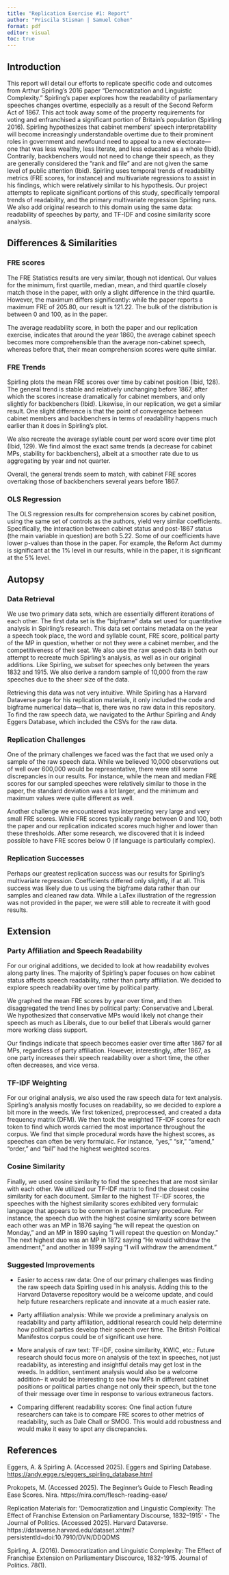 ```yaml
---
title: "Replication Exercise #1: Report"
author: "Priscila Stisman | Samuel Cohen"
format: pdf
editor: visual
toc: true
---
```


## Introduction

This report will detail our efforts to replicate specific code and outcomes from Arthur Spirling’s 2016 paper “Democratization and Linguistic Complexity.” Spirling’s paper explores how the readability of parliamentary speeches changes overtime, especially as a result of the Second Reform Act of 1867. This act took away some of the property requirements for voting and enfranchised a significant portion of Britain’s population (Spirling 2016). Spirling hypothesizes that cabinet members’ speech interpretability will become increasingly understandable overtime due to their prominent roles in government and newfound need to appeal to a new electorate— one that was less wealthy, less literate, and less educated as a whole (Ibid). Contrarily, backbenchers would not need to change their speech, as they are generally considered the “rank and file” and are not given the same level of public attention (Ibid). Spirling uses temporal trends of readability metrics (FRE scores, for instance) and multivariate regressions to assist in his findings, which were relatively similar to his hypothesis. Our project attempts to replicate significant portions of this study, specifically temporal trends of readability, and the primary multivariate regression Spirling runs. We also add original research to this domain using the same data: readability of speeches by party, and TF-IDF and cosine similarity score analysis.

## Differences & Similarities

### FRE scores

The FRE Statistics results are very similar, though not identical. Our values for the minimum, first quartile, median, mean, and third quartile closely match those in the paper, with only a slight difference in the third quartile. However, the maximum differs significantly: while the paper reports a maximum FRE of 205.80, our result is 121.22. The bulk of the distribution is between 0 and 100, as in the paper.

The average readability score, in both the paper and our replication exercise, indicates that around the year 1860, the average cabinet speech becomes more comprehensible than the average non-cabinet speech, whereas before that, their mean comprehension scores were quite similar.

### FRE Trends

Spirling plots the mean FRE scores over time by cabinet position (Ibid, 128). The general trend is stable and relatively unchanging before 1867, after which the scores increase dramatically for cabinet members, and only slightly for backbenchers (Ibid). Likewise, in our replication, we get a similar result. One slight difference is that the point of convergence between cabinet members and backbenchers in terms of readability happens much earlier than it does in Spirling’s plot.

We also recreate the average syllable count per word score over time plot (Ibid, 129). We find almost the exact same trends (a decrease for cabinet MPs, stability for backbenchers), albeit at a smoother rate due to us aggregating by year and not quarter. 

Overall, the general trends seem to match, with cabinet FRE scores overtaking those of backbenchers several years before 1867.

### OLS Regression

The OLS regression results for comprehension scores by cabinet position, using the same set of controls as the authors, yield very similar coefficients. Specifically, the interaction between cabinet status and post-1867 status (the main variable in question) are both 5.22. Some of our coefficients have lower p-values than those in the paper. For example, the Reform Act dummy is significant at the 1% level in our results, while in the paper, it is significant at the 5% level.

## Autopsy

### Data Retrieval

We use two primary data sets, which are essentially different iterations of each other. The first data set is the “bigframe” data set used for quantitative analysis in Spirling’s research. This data set contains metadata on the year a speech took place, the word and syllable count, FRE score, political party of the MP in question, whether or not they were a cabinet member, and the competitiveness of their seat. We also use the raw speech data in both our attempt to recreate much Spirling’s analysis, as well as in our original additions. Like Spirling, we subset for speeches only between the years 1832 and 1915. We also derive a random sample of 10,000 from the raw speeches due to the sheer size of the data. 

Retrieving this data was not very intuitive. While Spirling has a Harvard Dataverse page for his replication materials, it only included the code and bigframe numerical data—that is, there was no raw data in this repository. To find the raw speech data, we navigated to the Arthur Spirling and Andy Eggers Database, which included the CSVs for the raw data.

### Replication Challenges

One of the primary challenges we faced was the fact that we used only a sample of the raw speech data. While we believed 10,000 observations out of well over 600,000 would be representative, there were still some discrepancies in our results. For instance, while the mean and median FRE scores for our sampled speeches were relatively similar to those in the paper, the standard deviation was a lot larger, and the minimum and maximum values were quite different as well.

Another challenge we encountered was interpreting very large and very small FRE scores. While FRE scores typically range between 0 and 100, both the paper and our replication indicated scores much higher and lower than these thresholds. After some research, we discovered that it is indeed possible to have FRE scores below 0 (if language is particularly complex).

### Replication Successes

Perhaps our greatest replication success was our results for Spirling's multivariate regression. Coefficients differed only slightly, if at all. This success was likely due to us using the bigframe data rather than our samples and cleaned raw data. While a LaTex illustration of the regression was not provided in the paper, we were still able to recreate it with good results.

## Extension

### Party Affiliation and Speech Readability

For our original additions, we decided to look at how readability evolves along party lines. The majority of Spirling's paper focuses on how cabinet status affects speech readability, rather than party affiliation. We decided to explore speech readability over time by political party.

We graphed the mean FRE scores by year over time, and then disaggregated the trend lines by political party: Conservative and Liberal. We hypothesized that conservative MPs would likely not change their speech as much as Liberals, due to our belief that Liberals would garner more working class support.

Our findings indicate that speech becomes easier over time after 1867 for all MPs, regardless of party affiliation. However, interestingly, after 1867, as one party increases their speech readability over a short time, the other often decreases, and vice versa.

### TF-IDF Weighting

For our original analysis, we also used the raw speech data for text analysis. Spirling's analysis mostly focuses on readability, so we decided to explore a bit more in the weeds. We first tokenized, preprocessed, and created a data frequency matrix (DFM). We then took the weighted TF-IDF scores for each token to find which words carried the most importance throughout the corpus. We find that simple procedural words have the highest scores, as speeches can often be very formulaic. For instance, "yes," "sir," "amend," "order," and "bill" had the highest weighted scores.

### Cosine Similarity

Finally, we used cosine similarity to find the speeches that are most similar with each other. We utilized our TF-IDF matrix to find the closest cosine similarity for each document. Similar to the highest TF-IDF scores, the speeches with the highest similarity scores exhibited very formulaic language that appears to be common in parliamentary procedure. For instance, the speech duo with the highest cosine similarity score between each other was an MP in 1876 saying "he will repeat the question on Monday," and an MP in 1890 saying "I will repeat the question on Monday." The next highest duo was an MP in 1872 saying "He would withdraw the amendment," and another in 1899 saying "I will withdraw the amendment."

### Suggested Improvements

-   Easier to access raw data: One of our primary challenges was finding the raw speech data Spirling used in his analysis. Adding this to the Harvard Dataverse repository would be a welcome update, and could help future researchers replicate and innovate at a much easier rate.

-   Party affiliation analysis: While we provide a preliminary analysis on readability and party affiliation, additional research could help determine how political parties develop their speech over time. The British Political Manifestos corpus could be of significant use here.

-   More analysis of raw text: TF-IDF, cosine similarity, KWIC, etc.: Future research should focus more on analysis of the text in speeches, not just readability, as interesting and insightful details may get lost in the weeds. In addition, sentiment analysis would also be a welcome addition– it would be interesting to see how MPs in different cabinet positions or political parties change not only their speech, but the tone of their message over time in response to various extraneous factors.

-   Comparing different readability scores: One final action future researchers can take is to compare FRE scores to other metrics of readability, such as Dale Chall or SMOG. This would add robustness and would make it easy to spot any discrepancies.

## References

Eggers, A. & Spirling A. (Accessed 2025). Eggers and Spirling Database. <https://andy.egge.rs/eggers_spirling_database.html>

Prokopets, M. (Accessed 2025). The Beginner’s Guide to Flesch Reading Ease Scores. Nira. https://nira.com/flesch-reading-ease/

Replication Materials for: 'Democratization and Linguistic Complexity: The Effect of Franchise Extension on Parliamentary Discourse, 1832--1915' - The Journal of Politics. (Accessed 2025). Harvard Dataverse. https://dataverse.harvard.edu/dataset.xhtml?persistentId=doi:10.7910/DVN/DDQDMS

Spirling, A. (2016). Democratization and Linguistic Complexity: The Effect of Franchise Extension on Parliamentary Discource, 1832-1915. Journal of Politics. 78(1).

